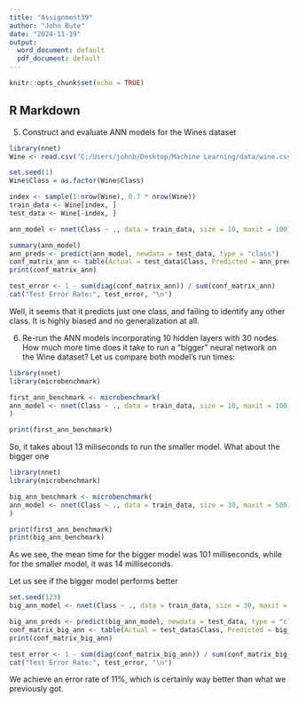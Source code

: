 ---
title: "Assignment39"
author: "John Bute"
date: "2024-11-19"
output:
  word_document: default
  pdf_document: default
---

```{r setup, include=FALSE}
knitr::opts_chunk$set(echo = TRUE)
```

## R Markdown

5. Construct and evaluate ANN models for the Wines dataset

```{r}
library(nnet)
Wine <- read.csv("C:/Users/johnb/Desktop/Machine Learning/data/wine.csv", stringsAsFactors = TRUE)

set.seed(1)
Wine$Class = as.factor(Wine$Class)

index <- sample(1:nrow(Wine), 0.7 * nrow(Wine))
train_data <- Wine[index, ]
test_data <- Wine[-index, ]

ann_model <- nnet(Class ~ ., data = train_data, size = 10, maxit = 100)

summary(ann_model)
ann_preds <- predict(ann_model, newdata = test_data, type = "class")
conf_matrix_ann <- table(Actual = test_data$Class, Predicted = ann_preds)
print(conf_matrix_ann)

test_error <- 1 - sum(diag(conf_matrix_ann)) / sum(conf_matrix_ann)
cat("Test Error Rate:", test_error, "\n")
```
Well, it seems that it predicts just one class, and failing to identify any other class. It is highly biased and no generalization at all.


6. Re-run the ANN models incorporating 10 hidden layers with 30
nodes. How much more time does it take to run a “bigger” neural
network on the Wine dataset?
Let us compare both model's run times:
```{r}
library(nnet)
library(microbenchmark)

first_ann_benchmark <- microbenchmark(
ann_model <- nnet(Class ~ ., data = train_data, size = 10, maxit = 100),  times = 10L
)

print(first_ann_benchmark)
```
So, it takes about 13 miliseconds to run the smaller model. What about the bigger one

```{r}
library(nnet)
library(microbenchmark)

big_ann_benchmark <- microbenchmark(
ann_model <- nnet(Class ~ ., data = train_data, size = 30, maxit = 500),  times = 10L
)

print(first_ann_benchmark)
print(big_ann_benchmark)

```


As we see, the mean time for the bigger model was 101 milliseconds, while for the smaller model, it was 14 milliseconds.

Let us see if the bigger model performs better

```{r}
set.seed(123)
big_ann_model <- nnet(Class ~ ., data = train_data, size = 30, maxit = 500)

big_ann_preds <- predict(big_ann_model, newdata = test_data, type = "class")
conf_matrix_big_ann <- table(Actual = test_data$Class, Predicted = big_ann_preds)
print(conf_matrix_big_ann)

test_error <- 1 - sum(diag(conf_matrix_big_ann)) / sum(conf_matrix_big_ann)
cat("Test Error Rate:", test_error, "\n")
```
We achieve an error rate of 11%, which is certainly way better than what we previously got.
